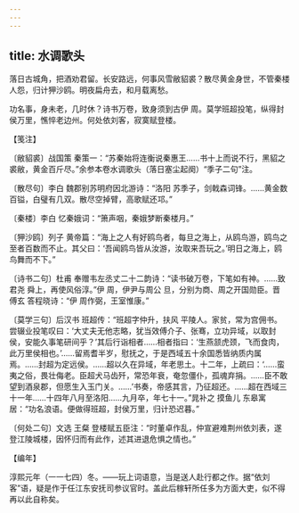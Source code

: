 ```yaml
---
---
---
```

title: 水调歌头
---







落日古城角，把酒劝君留。长安路远，何事风雪敝貂裘？散尽黄金身世，不管秦楼人怨，归计狎沙鸥。明夜扁舟去，和月载离愁。

功名事，身未老，几时休？诗书万卷，致身须到古伊 周。莫学班超投笔，纵得封侯万里，憔悴老边州。何处依刘客，寂寞赋登楼。





【笺注】


〔敝貂裘〕战国策 秦策一：“苏秦始将连衡说秦惠王……书十上而说不行，黑貂之裘敝，黄金百斤尽。”余参本卷水调歌头（落日塞尘起阕）“季子二句”注。

〔散尽句〕李白 魏郡别苏明府因北游诗：“洛阳 苏季子，剑戟森词锋。……黄金数百镒，白璧有几双。散尽空掉臂，高歌赋还邛。”

〔秦楼〕李白 忆秦娥词：“箫声咽，秦娥梦断秦楼月。”

〔狎沙鸥〕列子 黄帝篇：“海上之人有好鸥鸟者，每旦之海上，从鸥鸟游，鸥鸟之至者百数而不止。其父曰：‘吾闻鸥鸟皆从汝游，汝取来吾玩之。’明日之海上，鸥鸟舞而不下。”

〔诗书二句〕杜甫 奉赠韦左丞丈二十二韵诗：“读书破万卷，下笔如有神。……致君尧 舜上，再使风俗淳。”伊 周，伊尹与周公 旦，分别为商、周之开国勋臣。晋 傅玄 答程晓诗：“伊 周作弼，王室惟康。”

〔莫学三句〕后汉书 班超传：“班超字仲升，扶风 平陵人。家贫，常为宫佣书。尝辍业投笔叹曰：‘大丈夫无他志略，犹当效傅介子、张骞，立功异域，以取封侯，安能久事笔研间乎？’其后行诣相者……相者指曰：‘生燕颔虎颈，飞而食肉，此万里侯相也。’……留焉耆半岁，慰抚之，于是西域五十余国悉皆纳质内属焉。……封超为定远侯。……超以久在异域，年老思土。十二年，上疏曰：‘……蛮夷之俗，畏壮侮老。臣超犬马齿歼，常恐年衰，奄忽僵仆，孤魂弃捐。……臣不敢望到酒泉郡，但愿生入玉门关。……’书奏，帝感其言，乃征超还。……超在西域三十一年……十四年八月至洛阳……九月卒，年七十一。”晁补之 摸鱼儿 东皋寓居：“功名浪语。便做得班超，封侯万里，归计恐迟暮。”

〔何处二句〕文选 王粲 登楼赋五臣注：“时董卓作乱，仲宣避难荆州依刘表，遂登江陵城楼，因怀归而有此作，述其进退危惧之情也。”





【编年】


淳熙元年（一一七四）冬。——玩上词语意，当是送人赴行都之作。据“依刘客”语，疑是作于任江东安抚司参议官时。盖此后稼轩所任多为方面大吏，似不得再以此自称矣。
